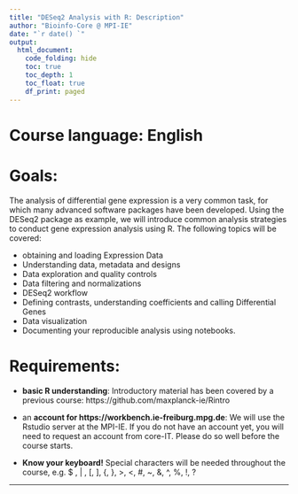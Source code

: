 ```yaml
---
title: "DESeq2 Analysis with R: Description"
author: "Bioinfo-Core @ MPI-IE"
date: "`r date() `"
output:
  html_document:
    code_folding: hide
    toc: true
    toc_depth: 1
    toc_float: true
    df_print: paged
---
```


# Course language: English

# Goals: 
The analysis of differential gene expression is a very common task, for which many 
advanced software packages have been developed. 
Using the DESeq2 package as example, we will introduce common analysis strategies to conduct gene expression analysis using R. The following topics will be covered:

- obtaining and loading Expression Data
- Understanding data, metadata and designs
- Data exploration and quality controls
- Data filtering and normalizations
- DESeq2 workflow
- Defining contrasts, understanding coefficients and calling Differential Genes
- Data visualization 
- Documenting your reproducible analysis using notebooks.


# Requirements:

* **basic R understanding**: Introductory material has been covered by a previous course: https://github.com/maxplanck-ie/Rintro

* an **account for https://workbench.ie-freiburg.mpg.de**: We will use the Rstudio server at the MPI-IE. If you do not have an account yet, you will need to request an account from core-IT. Please do so well before the course starts.

* **Know your keyboard!** Special characters will be needed throughout the course, e.g. $ , | , [, ], {, }, >, <, #, ~, &, ^, %, !, ?

***



